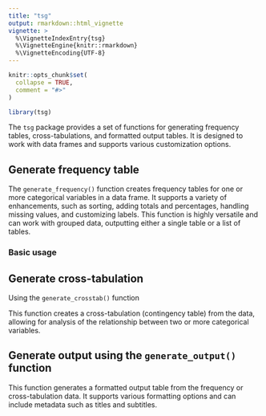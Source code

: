 ```yaml
---
title: "tsg"
output: rmarkdown::html_vignette
vignette: >
  %\VignetteIndexEntry{tsg}
  %\VignetteEngine{knitr::rmarkdown}
  %\VignetteEncoding{UTF-8}
---
```


```r
knitr::opts_chunk$set(
  collapse = TRUE,
  comment = "#>"
)
```

```r
library(tsg)
```

The `tsg` package provides a set of functions for generating frequency tables, cross-tabulations, and formatted output tables. It is designed to work with data frames and supports various customization options.

## Generate frequency table 

The `generate_frequency()` function creates frequency tables for one or more categorical variables in a data frame. It supports a variety of enhancements, such as sorting, adding totals and percentages, handling missing values, and customizing labels. This function is highly versatile and can work with grouped data, outputting either a single table or a list of tables.

### Basic usage

### 


## Generate cross-tabulation 

Using the `generate_crosstab()` function

This function creates a cross-tabulation (contingency table) from the data, allowing for analysis of the relationship between two or more categorical variables.


## Generate output using the `generate_output()` function

This function generates a formatted output table from the frequency or cross-tabulation data. It supports various formatting options and can include metadata such as titles and subtitles.
